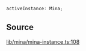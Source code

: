 ```ts
activeInstance: Mina;
```

## Source

[lib/mina/mina-instance.ts:108](https://github.com/o1-labs/o1js/blob/main/src/lib/mina/mina-instance.ts#L108)
